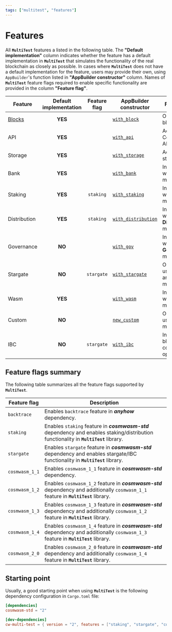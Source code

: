 ```yaml
---
tags: ["multitest", "features"]
---
```


# Features

All **`MultiTest`** features a listed in the following table. The **"Default implementation"**
column indicates whether the feature has a default implementation in **`MultiTest`** that simulates
the functionality of the real blockchain as closely as possible. In cases where **`MultiTest`** does
not have a default implementation for the feature, users may provide their own, using `AppBuilder`'s
function listed in **"AppBuilder constructor"** column. Names of **`MultiTest`** feature flags
required to enable specific functionality are provided in the column **"Feature flag"**.

| Feature          | Default<br/>implementation | Feature<br/>flag | AppBuilder<br/>constructor                           | Functionality                                      |
| ---------------- | :------------------------: | :--------------: | ---------------------------------------------------- | -------------------------------------------------- |
| [Blocks](blocks) |          **YES**           |                  | [`with_block`](app-builder#with_block)               | Operations on blocks.                              |
| API              |          **YES**           |                  | [`with_api`](app-builder#with_api)                   | Access to CosmWasm API.                            |
| Storage          |          **YES**           |                  | [`with_storage`](app-builder#with_storage)           | Access to storage.                                 |
| Bank             |          **YES**           |                  | [`with_bank`](app-builder#with_bank)                 | Interactions with **Bank** module.                 |
| Staking          |          **YES**           |    `staking`     | [`with_staking`](app-builder#with_staking)           | Interactions with **Staking** module.              |
| Distribution     |          **YES**           |    `staking`     | [`with_distribution`](app-builder#with_distribution) | Interactions with **Distribution** module.         |
| Governance       |           **NO**           |                  | [`with_gov`](app-builder#with_gov)                   | Interactions with **Governance** module.           |
| Stargate         |           **NO**           |    `stargate`    | [`with_stargate`](app-builder#with_stargate)         | Operations using `Stargate` and/or `Any` messages. |
| Wasm             |          **YES**           |                  | [`with_wasm`](app-builder#with_wasm)                 | Interactions with **Wasm** module.                 |
| Custom           |           **NO**           |                  | [`new_custom`](app-builder#new_custom)               | Operations using custom module.                    |
| IBC              |           **NO**           |    `stargate`    | [`with_ibc`](app-builder#with_ibc)                   | Inter-blockchain communication operations.         |

## Feature flags summary

The following table summarizes all the feature flags supported by **`MultiTest`**.

| Feature flag   | Description                                                                                                                           |
| -------------- | ------------------------------------------------------------------------------------------------------------------------------------- |
| `backtrace`    | Enables `backtrace` feature in _**anyhow**_ dependency.                                                                               |
| `staking`      | Enables `staking` feature in _**cosmwasm-std**_ dependency and enables staking/distribution functionality in **`MultiTest`** library. |
| `stargate`     | Enables `stargate` feature in _**cosmwasm-std**_ dependency and enables stargate/IBC functionality in **`MultiTest`** library.        |
| `cosmwasm_1_1` | Enables `cosmwasm_1_1` feature in _**cosmwasm-std**_ dependency.                                                                      |
| `cosmwasm_1_2` | Enables `cosmwasm_1_2` feature in _**cosmwasm-std**_ dependency and additionally `cosmwasm_1_1` feature in **`MultiTest`** library.   |
| `cosmwasm_1_3` | Enables `cosmwasm_1_3` feature in _**cosmwasm-std**_ dependency and additionally `cosmwasm_1_2` feature in **`MultiTest`** library.   |
| `cosmwasm_1_4` | Enables `cosmwasm_1_4` feature in _**cosmwasm-std**_ dependency and additionally `cosmwasm_1_3` feature in **`MultiTest`** library.   |
| `cosmwasm_2_0` | Enables `cosmwasm_2_0` feature in _**cosmwasm-std**_ dependency and additionally `cosmwasm_1_4` feature in **`MultiTest`** library.   |

## Starting point

Usually, a good starting point when using **`MultiTest`** is the following dependency configuration
in `Cargo.toml` file:

```toml
[dependencies]
cosmwasm-std = "2"

[dev-dependencies]
cw-multi-test = { version = "2", features = ["staking", "stargate", "cosmwasm_2_0"] }
```

